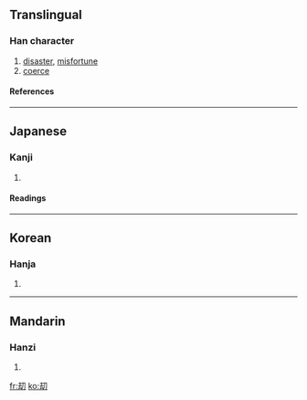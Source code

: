 ==Translingual==
===Han character===
{{Han char|rad=刀|as=05|sn=7|four=|canj=土戈尸竹 (GISH)}}
# [[disaster]], [[misfortune]]
# [[coerce]]
====References====
{{Han ref|kx=0138.150|dkj=01927|dj=0313.030|hdz=10327.200|uh=5227|ud=21031}}
----
==Japanese==
===Kanji===
{{ja-kanji|grade=|rs=刀05}}
# {{defn|Japanese}} 
====Readings====
{{ja-readings|on=[[ごう]] (gō), [[きょう]] (kyō), [[こう]] (kō)|kun=[[おびゃかす]] (obyakasu)}}
----
==Korean==
===Hanja===
{{ko-hanja|hangeul=겁|rv=geop|mr=kŏp}}
# {{defn|Korean}}
----
==Mandarin==
===Hanzi===
{{cmn-hanzi|pin=[[jié]] (jie2)|wg=chieh<sup>2</sup>}}
# {{defn|Mandarin}}

[[fr:刧]]
[[ko:刧]]